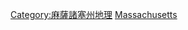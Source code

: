 {{Commonscat|Rivers of Massachusetts}}

[[Category:麻薩諸塞州地理|Category:麻薩諸塞州地理]]
[[Category:美國各州河流|Massachusetts]]